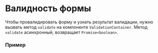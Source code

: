 
<Meta of={DocsStories} />

# Валидность формы

Чтобы провалидировать форму и узнать результат валидации, нужно вызвать метод `validate` на компоненте `ValidationContainer`.
Метод `validate` асинхронный, возвращает `Promise<boolean>`.

### Пример

<Canvas of={DocsStories.FormValidity} />
